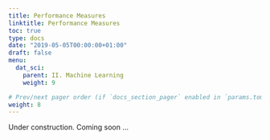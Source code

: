 ```yaml
---
title: Performance Measures
linktitle: Performance Measures
toc: true
type: docs
date: "2019-05-05T00:00:00+01:00"
draft: false
menu:
  dat_sci:
    parent: II. Machine Learning
    weight: 9

# Prev/next pager order (if `docs_section_pager` enabled in `params.toml`)
weight: 8
---
```


Under construction. Coming soon ...
